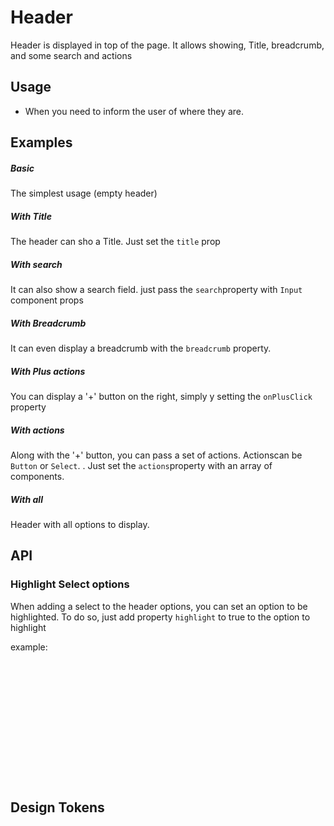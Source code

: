 
<Meta of={KitHeaderStories} />

# Header
Header is displayed in top of the page. It allows showing, Title, breadcrumb, and some search and actions

## Usage

- When you need to inform the user of where they are.

## Examples

##### Basic
The simplest usage (empty header)

<CustomCanvas content={Examples.Basic} source={Sources.Basic} id="header-basic" />

##### With Title
The header can sho a Title. Just set the `title` prop

<CustomCanvas content={Examples.Title} source={Sources.Title} id="header-title" />

##### With search
It can also show a search field. just pass the `search`property with `Input` component props

<CustomCanvas content={Examples.Search} source={Sources.Search} id="header-search" />

##### With Breadcrumb
It can even display a breadcrumb with the `breadcrumb` property.

<CustomCanvas content={Examples.Breadcrumb} source={Sources.Breadcrumb} id="header-breadcrumd" />

##### With Plus actions
You can display a '+' button on the right, simply y setting the `onPlusClick` property

<CustomCanvas content={Examples.PlusAction} source={Sources.PlusAction} id="header-plus" />

##### With actions
Along with the '+' button, you can pass a set of actions. Actionscan be `Button` or `Select`. . Just set the `actions`property with an array of components.

<CustomCanvas content={Examples.Actions} source={Sources.Actions} id="header-actions" />

##### With all

Header with all options to display.

<CustomCanvas content={Examples.All} source={Sources.All} id="header-all" />


## API

<Canvas of={KitHeaderStories.Api} />

<Controls of={KitHeaderStories.Api} />


### Highlight Select options

When adding a select to the header options, you can set an option to be highlighted.
To do so, just add property `highlight` to true to the option to highlight

example: 

```jsx
[
    {
        value: 'view',
        icon: ControlOutlined,
        label: "Vue"
    },
    {
        value: 'save',
        icon: ControlOutlined,
        label: "Enregistrer la vue",
        highlight: true,
    }
];
```



## Design Tokens

<DesignTokens path="components.Header" tokens={fields?.components?.Header} />